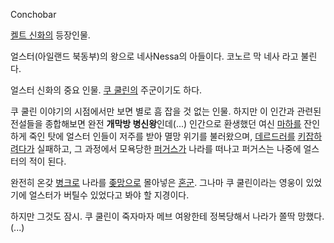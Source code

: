 Conchobar

[[켈트 신화]]의 등장인물.

얼스터(아일랜드 북동부)의 왕으로 네사Nessa의 아들이다. 코노르 막 네사 라고 불린다.

얼스터 신화의 중요 인물. [[쿠 쿨린]]의 주군이기도 하다.

쿠 쿨린 이야기의 시점에서만 보면 별로 흠 잡을 것 없는 인물. 하지만 이 인간과 관련된 전설들을 종합해보면 완전 '''개막방 병신왕'''인데(...) 인간으로 환생했던 여신 [[마하]]를 잔인하게 죽인 탓에 얼스터 인들이 저주를 받아 멸망 위기를 불러왔으며, [[데르드러]]를 [[키잡]]하려다가 실패하고, 그 과정에서 모욕당한 [[퍼거스]]가 나라를 떠나고 퍼거스는 나중에 얼스터의 적이 된다.

완전히 온갖 [[병크]]로 나라를 [[좆망]]으로 몰아넣은 [[혼군]]. 그나마 쿠 쿨린이라는 영웅이 있었기에 얼스터가 버틸수 있었다고 봐야 할 지경이다.

하지만 그것도 잠시. 쿠 쿨린이 죽자마자 메브 여왕한테 정복당해서 나라가 쫄딱 망했다.(...)
